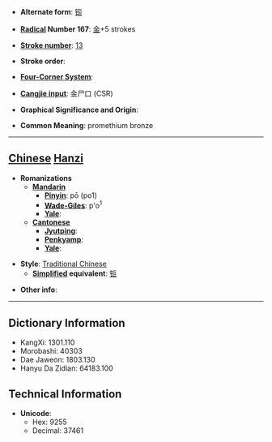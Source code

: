 * '''Alternate form''': [[钷]]

* '''[[Wiktionary:Chinese radical index| Radical]] Number 167''': [[Wiktionary:Chinese radical index 金|金]]+5 strokes

* '''[[Wiktionary:Chinese total strokes index|Stroke number]]''': [[Wiktionary:Chinese total strokes index 13|13]]

* '''Stroke order''': 

* '''[[Wiktionary:Chinese four corner index|Four-Corner System]]''': 

* '''[[Wiktionary:Chinese Cangjie index|Cangjie input]]''': 金尸口 (CSR)

* '''Graphical Significance and Origin''': 

* '''Common Meaning''': promethium bronze

----

== [[Chinese]] [[Hanzi]] ==

* '''Romanizations'''
** '''[[Mandarin]]'''
*** '''[[Pinyin]]''': pō (po1)
*** '''[[Wade-Giles]]''': p'o<sup>1</sup>
*** '''[[Yale]]''': 
** '''[[Cantonese]]'''
*** '''[[Jyutping]]''':
*** '''[[Penkyamp]]''': 
*** '''[[Yale]]''': 

* '''Style''': [[Traditional Chinese]] 
** '''[[Simplified Chinese|Simplified]] equivalent''': [[钷]]

* '''Other info''': 

----

== Dictionary Information ==

* KangXi: 1301.110
* Morobashi: 40303
* Dae Jaweon: 1803.130
* Hanyu Da Zidian: 64183.100

== Technical Information ==

* '''Unicode''':
** Hex: 9255
** Decimal: 37461